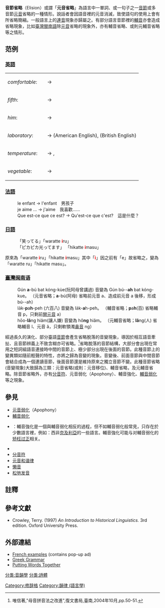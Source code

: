 {{语音变化}}
'''音節省略'''（Elision）或謂「'''元音省略'''」為語言中一單詞、或一句子之一[[音節|音節]]或多音節[[元音|元音]]省略的一種情形。說話者會因語音裡的元音消滅，致使語句的使用上會有所省略簡縮。一般語言上的[[連音|連音]]現象亦歸屬之。有部分語言音節裡的[[輔音|輔音]]亦會造成省略現象，比如[[臺灣話|臺灣閩南語]]除[[元音|元音]]省略的現象外，亦有輔音省略、或則元輔音省略等之情形。

==范例==
===[[英語|英語]]===

{|
| ''comfortable'':
| {{IPA|/ˈkʌmfərtəbəl/}}
| → {{IPA|/ˈkʌmftərbəl/}}
|-
| ''fifth'':
| {{IPA|/ˈfɪfθ/}}
| → {{IPA|/ˈfɪθ/}}
|-
| ''him'':
| {{IPA|/hɪm/}}
| → {{IPA|/ɪm/}}
|-
| ''laboratory'':
| {{IPA|/læˈbɔrətɔri/}}
| → {{IPA|/ˈlæbrətɔri/}} (American English), {{IPA|/ləˈbɔrətri/}} (British English)
|-
| ''temperature'':
| {{IPA|/ˈtɛmpərətʃər/}}
| → {{IPA|/ˈtɛmpərtʃər/}},  {{IPA|/ˈtɛmprətʃər/}}
|-
| ''vegetable'':
| {{IPA|/ˈvɛdʒətəbəl/}}
| → {{IPA|/ˈvɛdʒtəbəl/}}
|}

===[[法語|法語]]===

:le enfant → l'enfant　男孩子
:je aime ... → j'aime　我喜歡……
:Que est-ce que ce est? → Qu'est-ce que c'est?　這是什麼？

===[[日語|日語]]===

:「笑ってる」「waratte <span style="color:#FF0000">'''i'''</span>ru」 
:「ピカピカ光ってます」 「hikatte <span style="color:#FF0000">'''i'''</span>masu」

原來為「waratte <span style="color:#FF0000">'''i'''</span>ru」「hikatte <span style="color:#FF0000">'''i'''</span>masu」其中「<span style="color:#FF0000">'''i'''</span>」因之前有「e」故省略之，變為「waratte ru」「hikatte masu」。

===[[臺灣話|臺灣闽南语]]===

:Gún '''a'''-bú bat kóng-kùe(阮阿母曾講過) 音變為 Gún bú--'''ah''' bat kóng-kue。 （元音省略；'''a'''-bú(阿母) 省略前元音 a、造成前元音 a 後移，形成 bú--ah）
:la̍k-'''p'''a'''h'''-peh (六百八) 音變為 la̍k-'''a'''h-peh。 （輔音省略；'''p'''a'''h'''(百) 省略輔音 p，只剩前[[開元音|開元音]] a）
:hōo-'''lâ'''ng hiâm(讓人嫌) 音變為 hő'''ng''' hiâm。 （元輔音省略；'''lâ'''ng(人) 省略輔音 l、元音 â，只剩軟顎濁[[鼻音_(辅音)|鼻音]] ng）

經過長久的演化、部分臺語[[音節|音節]]會產生省略脫落的音變現象，導因於相互語音牽扯、且音節辨義上不致含糊亦可省略。<ref name=weixin>唯信著,"母音拼音法之改進",復文書局,臺南,2004年10月,pp.50-51.</ref>省略脫落的音節結構，大部分會出現在常用之短詞組語音連接時中間的音節上、極少部分出現在後面的音節。此種音節上的變異類如隨前輕聲的特性，亦將之歸為音變的現象。音變後、前面音節與中間音節會結合成為一個連讀音節，後面音節還是維持原來之獨立音節不變。此種音節省略(音變現象)大致歸為三類：元音省略(或則：元音移位)、輔音省略，及元輔音省略。除音節省略外，亦有[[分音符|分音符]]、元音弱化（Apophony）、輔音強化、[[輔音弱化|輔音弱化]]等之現象。

==參見==
*[[元音弱化|元音弱化]]（Apophony）
*[[輔音弱化|輔音弱化]]
*{{link-en|輔音強化|fortition}}：輔音強化是一個與輔音弱化相反的過程，但不如輔音弱化般常見，只存在於少數語言裡，例如：西非[[奈及利亞|奈及利亞]]的一些語言。輔音強化可能与对輔音弱化的[[矫枉过正|矫枉过正]]相关。
*{{link-en|歷史語言學家|Historical linguistics}}
*[[分音符|分音符]]
*[[元音和谐律|元音和谐律]]
*[[懒音|懒音]]
*[[松弛发音|松弛发音]]

==註釋==
{{reflist|2}}

==參考文獻==
*Crowley, Terry. (1997) ''An Introduction to Historical Linguistics.'' 3rd edition. Oxford University Press.

==外部連結==
{{wiktionary|elision}}
*[http://french.about.com/library/pronunciation/bl-emuet.htm French examples] (contains pop-up ad)
*[https://web.archive.org/web/20190404044055/http://www.ccel.org/s/smyth/grammar/html/smyth_1c_uni.htm Greek Grammar]
*[https://web.archive.org/web/20050309224231/http://english.unitecnology.ac.nz/resources/resources/exp_lang/putting_words.html Putting Words Together]

{{normdaten}}
[[分类:音韻學|分类:音韻學]]
[[分类:詩體|分类:詩體]]
[[Category:修辞格|Category:修辞格]]
[[Category:韻律_(語言學)|Category:韻律 (語言學)]]